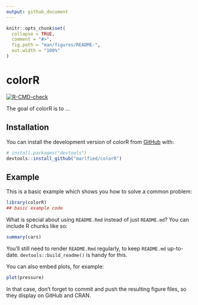 ```yaml
---
output: github_document
---
```


<!-- README.md is generated from README.Rmd. Please edit that file -->

```r
knitr::opts_chunk$set(
  collapse = TRUE,
  comment = "#>",
  fig.path = "man/figures/README-",
  out.width = "100%"
)
```

# colorR

<!-- badges: start -->
[![R-CMD-check](https://github.com/marlfied/colorR/actions/workflows/R-CMD-check.yaml/badge.svg)](https://github.com/marlfied/colorR/actions/workflows/R-CMD-check.yaml)
<!-- badges: end -->

The goal of colorR is to ...

## Installation

You can install the development version of colorR from [GitHub](https://github.com/) with:

``` r
# install.packages("devtools")
devtools::install_github("marlfied/colorR")
```

## Example

This is a basic example which shows you how to solve a common problem:

```r
library(colorR)
## basic example code
```

What is special about using `README.Rmd` instead of just `README.md`? You can include R chunks like so:

```r
summary(cars)
```

You'll still need to render `README.Rmd` regularly, to keep `README.md` up-to-date. `devtools::build_readme()` is handy for this.

You can also embed plots, for example:

```r
plot(pressure)
```

In that case, don't forget to commit and push the resulting figure files, so they display on GitHub and CRAN.
